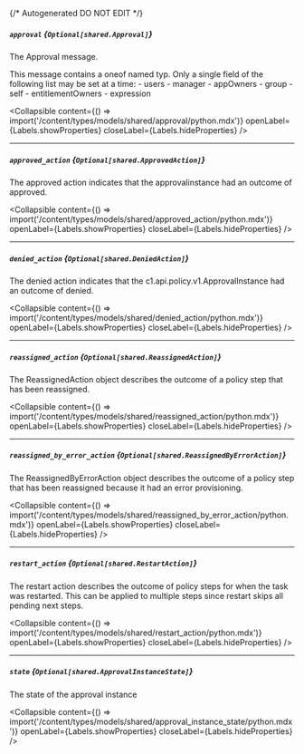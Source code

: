 {/* Autogenerated DO NOT EDIT  */}

##### `approval` *{`Optional[shared.Approval]`}*
The Approval message.

This message contains a oneof named typ. Only a single field of the following list may be set at a time:
  \- users
  \- manager
  \- appOwners
  \- group
  \- self
  \- entitlementOwners
  \- expression


<Collapsible content={() => import('/content/types/models/shared/approval/python.mdx')} openLabel={Labels.showProperties} closeLabel={Labels.hideProperties} />


---
##### `approved_action` *{`Optional[shared.ApprovedAction]`}*
The approved action indicates that the approvalinstance had an outcome of approved.

<Collapsible content={() => import('/content/types/models/shared/approved_action/python.mdx')} openLabel={Labels.showProperties} closeLabel={Labels.hideProperties} />


---
##### `denied_action` *{`Optional[shared.DeniedAction]`}*
The denied action indicates that the c1.api.policy.v1.ApprovalInstance had an outcome of denied.

<Collapsible content={() => import('/content/types/models/shared/denied_action/python.mdx')} openLabel={Labels.showProperties} closeLabel={Labels.hideProperties} />


---
##### `reassigned_action` *{`Optional[shared.ReassignedAction]`}*
The ReassignedAction object describes the outcome of a policy step that has been reassigned.

<Collapsible content={() => import('/content/types/models/shared/reassigned_action/python.mdx')} openLabel={Labels.showProperties} closeLabel={Labels.hideProperties} />


---
##### `reassigned_by_error_action` *{`Optional[shared.ReassignedByErrorAction]`}*
The ReassignedByErrorAction object describes the outcome of a policy step that has been reassigned because it had an error provisioning.

<Collapsible content={() => import('/content/types/models/shared/reassigned_by_error_action/python.mdx')} openLabel={Labels.showProperties} closeLabel={Labels.hideProperties} />


---
##### `restart_action` *{`Optional[shared.RestartAction]`}*
The restart action describes the outcome of policy steps for when the task was restarted. This can be applied to multiple steps since restart skips all pending next steps.

<Collapsible content={() => import('/content/types/models/shared/restart_action/python.mdx')} openLabel={Labels.showProperties} closeLabel={Labels.hideProperties} />


---
##### `state` *{`Optional[shared.ApprovalInstanceState]`}*
The state of the approval instance

<Collapsible content={() => import('/content/types/models/shared/approval_instance_state/python.mdx')} openLabel={Labels.showProperties} closeLabel={Labels.hideProperties} />



